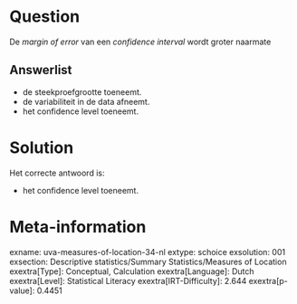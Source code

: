 Question
========

De *margin of error* van een *confidence interval* wordt groter naarmate


Answerlist
----------

* de steekproefgrootte toeneemt.
* de variabiliteit in de data afneemt.
* het confidence level toeneemt.

Solution
========

Het correcte antwoord is: 

* het confidence level toeneemt.

Meta-information
================
exname: uva-measures-of-location-34-nl
extype: schoice
exsolution: 001
exsection: Descriptive statistics/Summary Statistics/Measures of Location
exextra[Type]: Conceptual, Calculation
exextra[Language]: Dutch
exextra[Level]: Statistical Literacy
exextra[IRT-Difficulty]: 2.644
exextra[p-value]: 0.4451
